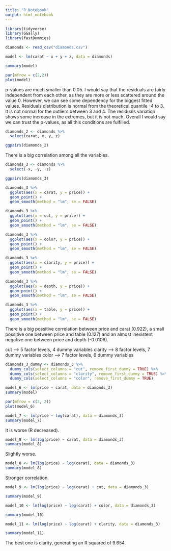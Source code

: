 ```yaml
---
title: "R Notebook"
output: html_notebook
---
```


```r
library(tidyverse)
library(GGally)
library(fastDummies)
```


```r
diamonds <- read_csv("diamonds.csv")
```

```r
model <- lm(carat ~ x + y + z, data = diamonds)
```
```r
summary(model)
```
```r
par(mfrow = c(2,2))
plot(model)
```
p-values are much smaller than 0.05. 
I would say that the residuals are fairly independent from each other, as they are more or less scattered around the value 0. However, we can see some dependency for the biggest fitted values. 
Residuals distribution is normal from the theoretical quantile -4 to 3. It is not normal for the outliers between 3 and 4. 
The residuals variation shows some increase in the extremes, but it is not much. 
Overall I would say we can trust the p-values, as all this conditions are fulfilled. 
```r
diamonds_2 <- diamonds %>% 
  select(carat, x, y, z)
```


```r
ggpairs(diamonds_2)
```
There is a big correlation among all the variables. 

```r
diamonds_3 <- diamonds %>% 
  select(-x, -y, -z)
```


```r
ggpairs(diamonds_3)
```


```r
diamonds_3 %>%
  ggplot(aes(x = carat, y = price)) +
  geom_point() +
  geom_smooth(method = "lm", se = FALSE)
```

```r
diamonds_3 %>%
  ggplot(aes(x = cut, y = price)) +
  geom_point() +
  geom_smooth(method = "lm", se = FALSE)
```
```r
diamonds_3 %>%
  ggplot(aes(x = color, y = price)) +
  geom_point() +
  geom_smooth(method = "lm", se = FALSE)
```
```r
diamonds_3 %>%
  ggplot(aes(x = clarity, y = price)) +
  geom_point() +
  geom_smooth(method = "lm", se = FALSE)
```



```r
diamonds_3 %>%
  ggplot(aes(x = depth, y = price)) +
  geom_point() +
  geom_smooth(method = "lm", se = FALSE)
```
```r
diamonds_3 %>%
  ggplot(aes(x = table, y = price)) +
  geom_point() +
  geom_smooth(method = "lm", se = FALSE)
```

There is a big possitive correlation between price and carat (0.922), a small possitive one between price and table (0.127) and an almost inexistent negative one between price and depth (-0.0106).

cut --> 5 factor levels, 4 dummy variables
clarity --> 8 factor levels, 7 dummy variables
color -->  7 factor levels, 6 dummy variables

```r
diamonds_3_dummy <- diamonds_3 %>%
  dummy_cols(select_columns = "cut", remove_first_dummy = TRUE) %>% 
  dummy_cols(select_columns = "clarity", remove_first_dummy = TRUE) %>% 
  dummy_cols(select_columns = "color", remove_first_dummy = TRUE)
```
```r
model_6 <- lm(price ~ carat, data = diamonds_3)
summary(model)
```
```r
par(mfrow = c(2, 2))
plot(model_6)
```

```r
model_7 <- lm(price ~ log(carat), data = diamonds_3)
summary(model_7)
```
It is worse (R decreased). 

```r
model_8 <- lm(log(price) ~ carat, data = diamonds_3)
summary(model_8)
```
Slightly worse. 

```r
model_8 <- lm(log(price) ~ log(carat), data = diamonds_3)
summary(model_8)
```
Stronger correlation. 


```r
model_9 <- lm(log(price) ~ log(carat) + cut, data = diamonds_3)
```
```r
summary(model_9)
```
```r
model_10 <- lm(log(price) ~ log(carat) + color, data = diamonds_3)
```
```r
summary(model_10)
```
```r
model_11 <- lm(log(price) ~ log(carat) + clarity, data = diamonds_3)
```
```r
summary(model_11)
```

The best one is clarity, generating an R squared of 9.654.